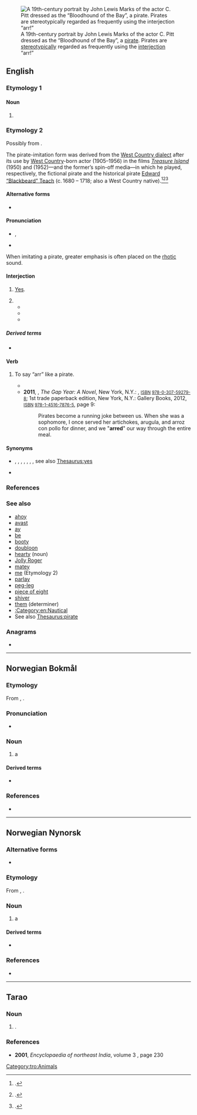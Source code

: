 {{also|ärr}}
[[File:Marks, J.L. - theatrical portrait - Mr C. Pitt as The Bloodhound of the Bay - Google Art Project.jpg|thumb|A 19th-century portrait by John Lewis Marks of the actor C. Pitt dressed as the “Bloodhound of the Bay”, a [[pirate]]. Pirates are [[stereotypically]] regarded as frequently using the [[interjection]] “arr!”]]
==English==
{{was wotd|2016|September|19}}

===Etymology 1===

====Noun====
{{en-noun|?}}

# {{abbreviation of|arrival|lang=en}}

===Etymology 2===
Possibly from {{m|en|aye}}.

The pirate-imitation form was derived from the [[w:West Country English|West Country dialect]] after its use by [[West Country]]-born actor {{w|Robert Newton}} (1905–1956) in the films ''[[w:Treasure Island (1950 film)|Treasure Island]]'' (1950) and ''{{w|Blackbeard the Pirate}}'' (1952)—and the former’s spin-off media—in which he played, respectively, the fictional pirate {{w|Long John Silver}} and the historical pirate [[w:Blackbeard|Edward “Blackbeard” Teach]] (c. 1680 – 1718; also a West Country native).<ref>{{cite-book|author=Peter Grego|chapter=‘Aharrr, Jim Lad!’|title=Cornwall's Strangest Tales: Extraordinary but True Stories|series=Strangest Series|location=London|publisher=[[w:Pavilion Books|Portico]]|year=2013|isbn=978-1-909396-00-5}}.</ref><ref>{{cite-book|author=Amy M. Davis|title=Handsome Heroes and Vile Villains: Masculinity in Disney's Feature Films|location=Bloomington, Ind.|publisher={{w|Indiana University Press}}|year=2014|isbn=978-0-86196-704-9|page=193}}.</ref><ref>{{cite-book|author=Gary Holpin|title=Exmouth to Plymouth: Britain's Heritage Coast|series=Britain's Heritage Coast|location=Stroud, Gloucestershire|publisher=Amberley Publishing Limited|year=2014|isbn=978-1-4456-2157-9}}.</ref>

====Alternative forms====
* {{l|en|ar}}

====Pronunciation====
* {{a|RP}} {{enPR|är}}, {{IPA|/ɑː(ɹ)/|lang=en}}
* {{rhymes|ɑː(ɹ)|lang=en}}

{{rel-top|pronunciation notes}}
When imitating a pirate, greater emphasis is often placed on the [[rhotic]] sound.
{{rel-bottom}}

====Interjection====
{{en-interj}}

# {{lb|en|Britain|West Country|West Midlands}} [[yes|Yes]].
# {{non-gloss definition|Used [[stereotypically]] in imitation of [[pirate]]s.}}
#* {{quote-book|lang=en|author=Peter Walsh|title=How to Organize (Just About) Everything: More than 500 Step-by-Step Instructions for Everything from Organizing Your Closets to Planning a Wedding to Creating a Flawless Filing System|location=New York, N.Y.|publisher=[[w:Free Press (publisher)|Free Press]]|year=2004|section=instruction 480|isbn=978-0-7432-5494-6|passage='''Arr''', matey! Tis a dangerous life, the sea&nbsp;– full of giant beasts, raging storms and wayward ships bobbing around like steel icebergs.}}
#* {{quote-book|lang=en|author=Howard [A.] Norman|authorlink=Howard Norman|title=Devotion|location=Boston, Mass.|publisher=[[w:Houghton Mifflin Harcourt|Houghton Mifflin Company]]|year=2007|page=90|isbn=978-0-618-73541-9|passage=He did an imitation of a pirate: "'''Arr''', '''Arr''', '''Arr''', me buckos."}}
#* {{quote-book|lang=en|author=Gwen Lepkowski|chapter=Tornado|title=Cross-country Treasure Hunt (and the Mystery that Followed)|location=Longwood, Fla.|publisher={{w|Xulon Press}}|year=2008|page=46|isbn=978-1-60647-638-3|passage=Suddenly a pirate voice said, "'''Arr''', '''Arr''', '''Arr'''. Are you looking for me gold?" Josh looked startled and Will began to laugh.}}

=====Derived terms=====
* {{l|en|oo arr}}

====Verb====
{{en-verb}}

# {{lb|en|rare}} To say “arr” like a pirate.
#: {{ux|en|How do you know someone's a pirate? Because they '''arr'''.}}
#* {{quote-journal|lang=en|title=Treasure Island: A New Adaptation by Grace Barnes|journal=[[w:Theatre Record|Theatre Record: The Chronicle of the British Stage]]|location=London|publisher=Shuttleworth|year=2005|page=968|issn=0962-1792|oclc=909435034|passage=This distances the audience from the ripping yam element of the story, and for all the sails and stockades which decorate the stage, there are times when the pace drops and the inevitable oo-'''arring''' gets a bit coarse. One small pirate in the audience commented that it got a bit boring when they all stood around talking—and he was not entirely wrong.}}
#* '''2011''', {{w|Sarah Bird}}, ''The Gap Year: A Novel'', New York, N.Y.: {{w|Alfred A. Knopf}}, <small>[[w:International Standard Book Number|ISBN]] [[Special:BookSources/9780307592798|978-0-307-59279-8]]</small>; 1st trade paperback edition, New York, N.Y.: Gallery Books, 2012, <small>[[w:International Standard Book Number|ISBN]] [[Special:BookSources/9781451678765|978-1-4516-7876-5]]</small>, page 9:
#*: Pirates become a running joke between us. When she was a sophomore, I once served her artichokes, arugula, and arroz con pollo for dinner, and we "'''arred'''" our way through the entire meal.

====Synonyms====
* {{sense|yes}} {{l|en|ay}}, {{l|en|aye}}, {{l|en|ya}}, {{l|en|yea}}, {{l|en|yeah}}, {{l|en|yep}}, {{l|en|yes}}, see also [[Thesaurus:yes]]
* {{sense|pirate}} {{l|en|yarr}}

===References===
<references />

===See also===
* [[ahoy]]
* [[avast]]
* [[ay]]
* [[be]]
* [[booty]]
* [[doubloon]]
* [[hearty#Noun|hearty]] (noun)
* [[Jolly Roger]]
* [[matey]]
* [[me#Etymology 2|me]] (Etymology 2)
* [[parlay]]
* [[peg-leg]]
* [[piece of eight]]
* [[shiver]]
* [[them#Determiner|them]] (determiner)
* [[:Category:en:Nautical]]
* See also [[Thesaurus:pirate]]

===Anagrams===
* {{anagrams|en|a=arr|RAR}}

----

==Norwegian Bokmål==

===Etymology===
From {{der|nb|non|ærr}}, {{m|non|ørr}}.

===Pronunciation===
* {{IPA|/ɑrː/|lang=no}}

===Noun===
{{nb-noun-n1}}

# a {{l|en|scar}}

====Derived terms====
* {{l|nb|arrdelfin}}

===References===
* {{R:Dokpro|lang=nb}}

----

==Norwegian Nynorsk==

===Alternative forms===
* {{l|nn|ær}}

===Etymology===
From {{der|nn|non|ærr}}, {{m|non|ørr}}.

===Noun===
{{nn-noun-n1}}

# a {{l|en|scar}}

====Derived terms====
* {{l|nn|arrdelfin}}

===References===
* {{R:Dokpro|lang=nn}}

----

==Tarao==

===Noun===
{{head|tro|noun}}

# {{alternative form of|arte|lang=tro|nodot=1}} {{gloss|chicken}}.

===References===
* '''2001''', ''Encyclopaedia of northeast India'', volume 3 {{ISBN|8170997909}}, page 230

[[Category:tro:Animals]]